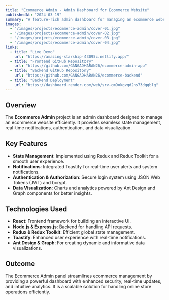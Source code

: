 ---
title: "Ecommerce Admin - Admin Dashboard for Ecommerce Website"
publishedAt: "2024-03-19"
summary: "A feature-rich admin dashboard for managing an ecommerce website, built with React and Redux Toolkit."
images:
  - "/images/projects/ecommerce-admin/cover-01.jpg"
  - "/images/projects/ecommerce-admin/cover-02.jpg"
  - "/images/projects/ecommerce-admin/cover-03.jpg"
  - "/images/projects/ecommerce-admin/cover-04.jpg"
links:
  - title: "Live Demo"
    url: "https://amazing-starship-43095c.netlify.app/"
  - title: "Frontend GitHub Repository"
    url: "https://github.com/GANGADHARAN26/ecommerce-admin-app"
  - title: "Backend GitHub Repository"
    url: "https://github.com/GANGADHARAN26/ecommerce-backend"
  - title: "Backend Deployment"
    url: "https://dashboard.render.com/web/srv-cm9okgvqd2ns73dqqblg"
---

## Overview

The **Ecommerce Admin** project is an admin dashboard designed to manage an ecommerce website efficiently. It provides seamless state management, real-time notifications, authentication, and data visualization.

## Key Features

- **State Management**: Implemented using Redux and Redux Toolkit for a smooth user experience.
- **Notifications**: Integrated Toastify for real-time user alerts and system notifications.
- **Authentication & Authorization**: Secure login system using JSON Web Tokens (JWT) and bcrypt.
- **Data Visualization**: Charts and analytics powered by Ant Design and Graph components for better insights.

## Technologies Used

- **React**: Frontend framework for building an interactive UI.
- **Node.js & Express.js**: Backend for handling API requests.
- **Redux & Redux Toolkit**: Efficient global state management.
- **Toastify**: Enhanced user experience with real-time notifications.
- **Ant Design & Graph**: For creating dynamic and informative data visualizations.

## Outcome

The Ecommerce Admin panel streamlines ecommerce management by providing a powerful dashboard with enhanced security, real-time updates, and intuitive analytics. It is a scalable solution for handling online store operations efficiently.
